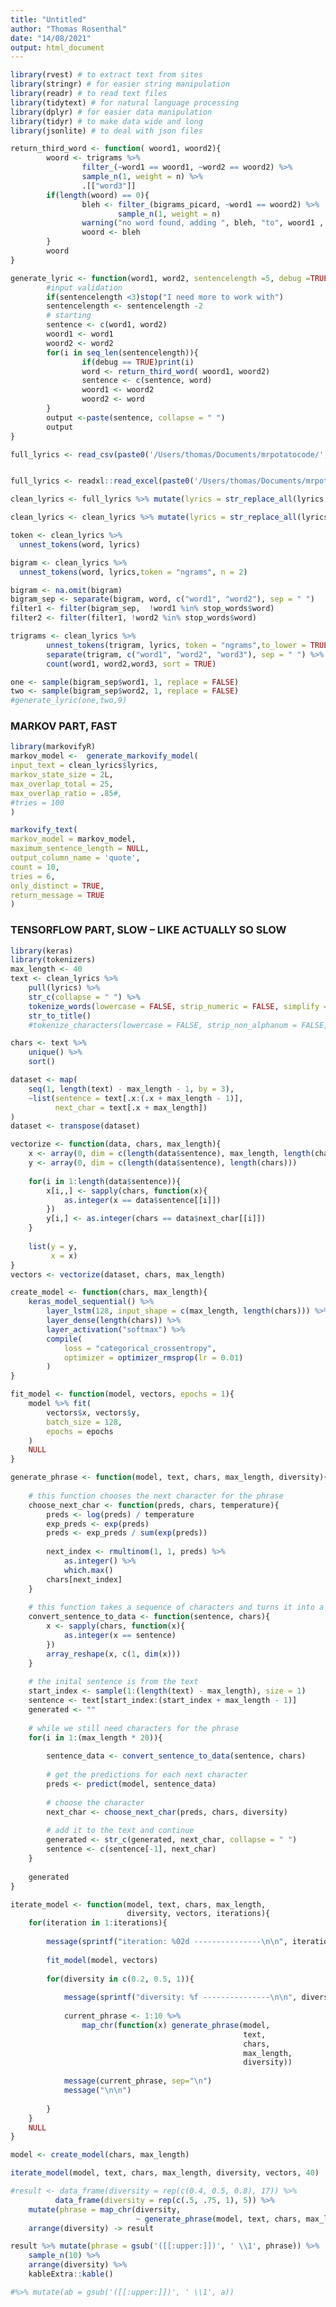 ```yaml
---
title: "Untitled"
author: "Thomas Rosenthal"
date: "14/08/2021"
output: html_document
---
```


```r
library(rvest) # to extract text from sites
library(stringr) # for easier string manipulation
library(readr) # to read text files
library(tidytext) # for natural language processing
library(dplyr) # for easier data manipulation
library(tidyr) # to make data wide and long
library(jsonlite) # to deal with json files

```

```r
return_third_word <- function( woord1, woord2){
        woord <- trigrams %>%
                filter_(~word1 == woord1, ~word2 == woord2) %>%
                sample_n(1, weight = n) %>%
                .[["word3"]]
        if(length(woord) == 0){
                bleh <- filter_(bigrams_picard, ~word1 == woord2) %>%
                        sample_n(1, weight = n)
                warning("no word found, adding ", bleh, "to", woord1 , woord2)
                woord <- bleh
        }
        woord
}
```

```r
generate_lyric <- function(word1, word2, sentencelength =5, debug =TRUE){
        #input validation
        if(sentencelength <3)stop("I need more to work with")
        sentencelength <- sentencelength -2
        # starting
        sentence <- c(word1, word2)
        woord1 <- word1
        woord2 <- word2
        for(i in seq_len(sentencelength)){
                if(debug == TRUE)print(i)
                word <- return_third_word( woord1, woord2)
                sentence <- c(sentence, word)
                woord1 <- woord2
                woord2 <- word
        }
        output <-paste(sentence, collapse = " ")
        output
}
```

```r
full_lyrics <- read_csv(paste0('/Users/thomas/Documents/mrpotatocode/','Dylan Lyrics.csv'))


full_lyrics <- readxl::read_excel(paste0('/Users/thomas/Documents/mrpotatocode/','Bo Burnham Inside Lyrics.xlsx'))
```

```r
clean_lyrics <- full_lyrics %>% mutate(lyrics = str_replace_all(lyrics,"[\r\n\t]" , " ")) %>% select(lyrics)
```


```r
clean_lyrics <- clean_lyrics %>% mutate(lyrics = str_replace_all(lyrics,"[\\[\\]]", ''))
```


```r
token <- clean_lyrics %>%
  unnest_tokens(word, lyrics)

bigram <- clean_lyrics %>%
  unnest_tokens(word, lyrics,token = "ngrams", n = 2)
```

```r
bigram <- na.omit(bigram)
bigram_sep <- separate(bigram, word, c("word1", "word2"), sep = " ") 
filter1 <- filter(bigram_sep,  !word1 %in% stop_words$word) 
filter2 <- filter(filter1, !word2 %in% stop_words$word) 
```

```r
trigrams <- clean_lyrics %>%
        unnest_tokens(trigram, lyrics, token = "ngrams",to_lower = TRUE, n= 3) %>%
        separate(trigram, c("word1", "word2", "word3"), sep = " ") %>%
        count(word1, word2,word3, sort = TRUE)
```


```r
one <- sample(bigram_sep$word1, 1, replace = FALSE)
two <- sample(bigram_sep$word2, 1, replace = FALSE)
#generate_lyric(one,two,9)
```



### MARKOV PART, FAST
```r
library(markovifyR)
markov_model <-  generate_markovify_model(
input_text = clean_lyrics$lyrics,
markov_state_size = 2L,
max_overlap_total = 25,
max_overlap_ratio = .85#,
#tries = 100
)
```

```r
markovify_text(
markov_model = markov_model,
maximum_sentence_length = NULL,
output_column_name = 'quote',
count = 10,
tries = 6,
only_distinct = TRUE,
return_message = TRUE
)
```


### TENSORFLOW PART, SLOW -- LIKE ACTUALLY SO SLOW
```r
library(keras)
library(tokenizers)
max_length <- 40
text <- clean_lyrics %>%
    pull(lyrics) %>%
    str_c(collapse = " ") %>%
    tokenize_words(lowercase = FALSE, strip_numeric = FALSE, simplify = TRUE) %>% 
    str_to_title()
    #tokenize_characters(lowercase = FALSE, strip_non_alphanum = FALSE, simplify = TRUE)

chars <- text %>%
    unique() %>%
    sort()
```

```r
dataset <- map(
    seq(1, length(text) - max_length - 1, by = 3), 
    ~list(sentence = text[.x:(.x + max_length - 1)], 
          next_char = text[.x + max_length])
)
dataset <- transpose(dataset)
```


```r
vectorize <- function(data, chars, max_length){
    x <- array(0, dim = c(length(data$sentence), max_length, length(chars)))
    y <- array(0, dim = c(length(data$sentence), length(chars)))
    
    for(i in 1:length(data$sentence)){
        x[i,,] <- sapply(chars, function(x){
            as.integer(x == data$sentence[[i]])
        })
        y[i,] <- as.integer(chars == data$next_char[[i]])
    }
    
    list(y = y,
         x = x)
}
vectors <- vectorize(dataset, chars, max_length)
```

```r
create_model <- function(chars, max_length){
    keras_model_sequential() %>%
        layer_lstm(128, input_shape = c(max_length, length(chars))) %>%
        layer_dense(length(chars)) %>%
        layer_activation("softmax") %>% 
        compile(
            loss = "categorical_crossentropy", 
            optimizer = optimizer_rmsprop(lr = 0.01)
        )
}
```

```r
fit_model <- function(model, vectors, epochs = 1){
    model %>% fit(
        vectors$x, vectors$y,
        batch_size = 128,
        epochs = epochs
    )
    NULL
}
```

```r
generate_phrase <- function(model, text, chars, max_length, diversity){
    
    # this function chooses the next character for the phrase
    choose_next_char <- function(preds, chars, temperature){
        preds <- log(preds) / temperature
        exp_preds <- exp(preds)
        preds <- exp_preds / sum(exp(preds))
        
        next_index <- rmultinom(1, 1, preds) %>% 
            as.integer() %>%
            which.max()
        chars[next_index]
    }
    
    # this function takes a sequence of characters and turns it into a numeric array for the model
    convert_sentence_to_data <- function(sentence, chars){
        x <- sapply(chars, function(x){
            as.integer(x == sentence)
        })
        array_reshape(x, c(1, dim(x)))
    }
    
    # the inital sentence is from the text
    start_index <- sample(1:(length(text) - max_length), size = 1)
    sentence <- text[start_index:(start_index + max_length - 1)]
    generated <- ""
    
    # while we still need characters for the phrase
    for(i in 1:(max_length * 20)){
        
        sentence_data <- convert_sentence_to_data(sentence, chars)
        
        # get the predictions for each next character
        preds <- predict(model, sentence_data)
        
        # choose the character
        next_char <- choose_next_char(preds, chars, diversity)
        
        # add it to the text and continue
        generated <- str_c(generated, next_char, collapse = " ")
        sentence <- c(sentence[-1], next_char)
    }
    
    generated
}
```

```r
iterate_model <- function(model, text, chars, max_length, 
                          diversity, vectors, iterations){
    for(iteration in 1:iterations){
        
        message(sprintf("iteration: %02d ---------------\n\n", iteration))
        
        fit_model(model, vectors)
        
        for(diversity in c(0.2, 0.5, 1)){
            
            message(sprintf("diversity: %f ---------------\n\n", diversity))
            
            current_phrase <- 1:10 %>% 
                map_chr(function(x) generate_phrase(model,
                                                    text,
                                                    chars,
                                                    max_length, 
                                                    diversity))
            
            message(current_phrase, sep="\n")
            message("\n\n")
            
        }
    }
    NULL
}
```

```r
model <- create_model(chars, max_length)
```

```r
iterate_model(model, text, chars, max_length, diversity, vectors, 40)
```

```r
#result <- data_frame(diversity = rep(c(0.4, 0.5, 0.8), 17)) %>%
          data_frame(diversity = rep(c(.5, .75, 1), 5)) %>% 
    mutate(phrase = map_chr(diversity,
                            ~ generate_phrase(model, text, chars, max_length, .x))) %>%
    arrange(diversity) -> result

result %>% mutate(phrase = gsub('([[:upper:]])', ' \\1', phrase)) %>%
    sample_n(10) %>%
    arrange(diversity) %>%
    kableExtra::kable()

#%>% mutate(ab = gsub('([[:upper:]])', ' \\1', a))

```

